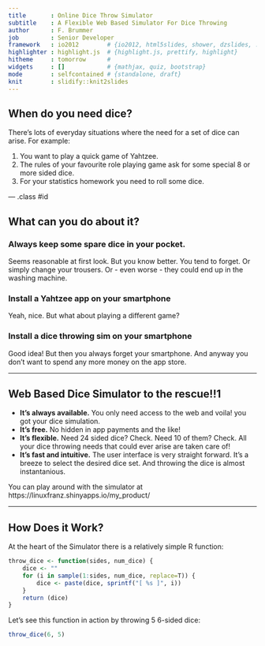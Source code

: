 ```yaml
---
title       : Online Dice Throw Simulator
subtitle    : A Flexible Web Based Simulator For Dice Throwing
author      : F. Brummer 
job         : Senior Developer
framework   : io2012        # {io2012, html5slides, shower, dzslides, ...}
highlighter : highlight.js  # {highlight.js, prettify, highlight}
hitheme     : tomorrow      # 
widgets     : []            # {mathjax, quiz, bootstrap}
mode        : selfcontained # {standalone, draft}
knit        : slidify::knit2slides
---
```


## When do you need dice?

There's lots of everyday situations where the need for a set of dice can arise. For example:

1. You want to play a quick game of Yahtzee.
2. The rules of your favourite role playing game ask for some special 8 or more sided dice.
3. For your statistics homework you need to roll some dice.

--- .class #id 

## What can you do about it?

### Always keep some spare dice in your pocket.
Seems reasonable at first look. But you know better. You tend to forget. Or simply change your trousers. Or - even worse - they could end up in the washing machine.

### Install a Yahtzee app on your smartphone
Yeah, nice. But what about playing a different game? 

### Install a dice throwing sim on your smartphone
Good idea! But then you always forget your smartphone. And anyway you don't want to spend any more money on the app store.

---

## Web Based Dice Simulator to the rescue!!1

* **It's always available.** You only need access to the web and voila! you got your dice simulation.
* **It's free.** No hidden in app payments and the like!
* **It's flexible.** Need 24 sided dice? Check. Need 10 of them? Check. All your dice throwing needs that could ever arise are taken care of!
* **It's fast and intuitive.** The user interface is very straight forward. It's a breeze to select the desired dice set. And throwing the dice is almost instantanious.

You can play around with the simulator at https://linuxfranz.shinyapps.io/my_product/

---

## How Does it Work?

At the heart of the Simulator there is a relatively simple R function:

```r
throw_dice <- function(sides, num_dice) {
	dice <- ""
	for (i in sample(1:sides, num_dice, replace=T)) {
		dice <- paste(dice, sprintf("[ %s ]", i))
	}
	return (dice)
}
```

Let's see this function in action by throwing 5 6-sided dice:

```r
throw_dice(6, 5)
```
